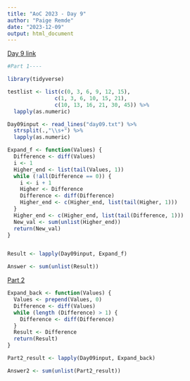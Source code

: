 ```yaml
---
title: "AoC 2023 - Day 9"
author: "Paige Remde"
date: "2023-12-09"
output: html_document
---
```


[Day 9 link](https://adventofcode.com/2023/day/9)

```r

#Part 1----

library(tidyverse)

testlist <- list(c(0, 3, 6, 9, 12, 15),
               c(1, 3, 6, 10, 15, 21),
               c(10, 13, 16, 21, 30, 45)) %>%
  lapply(as.numeric)

Day09input <- read_lines("day09.txt") %>%
  strsplit(.,"\\s+") %>%
  lapply(as.numeric)

Expand_f <- function(Values) {
  Difference <- diff(Values)
  i <- 1
  Higher_end <- list(tail(Values, 1))
  while (!all(Difference == 0)) {
    i <- i + 1
    Higher <- Difference
    Difference <- diff(Difference)
    Higher_end <- c(Higher_end, list(tail(Higher, 1)))
  }
  Higher_end <- c(Higher_end, list(tail(Difference, 1)))
  New_val <- sum(unlist(Higher_end))
  return(New_val)
}


Result <- lapply(Day09input, Expand_f)

Answer <- sum(unlist(Result))

```

[Part 2](https://adventofcode.com/2023/day/9#part2)

```r

Expand_back <- function(Values) {
  Values <- prepend(Values, 0)
  Difference <- diff(Values)
  while (length (Difference) > 1) {
    Difference <- diff(Difference)
  }
  Result <- Difference
  return(Result)
}

Part2_result <- lapply(Day09input, Expand_back)

Answer2 <- sum(unlist(Part2_result))


```


